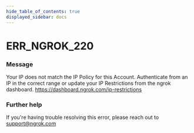 ```yaml
---
hide_table_of_contents: true
displayed_sidebar: docs
---
```



# ERR_NGROK_220

### Message

Your IP does not match the IP Policy for this Account. Authenticate from an IP in the correct range or update your IP Restrictions from the ngrok dashboard. https://dashboard.ngrok.com/ip-restrictions

<ErrorDetails error="err_ngrok_220" />

### Further help

If you're having trouble resolving this error, please reach out to [support@ngrok.com](mailto:support@ngrok.com?subject=Help%20with%20ERR_NGROK_220)
